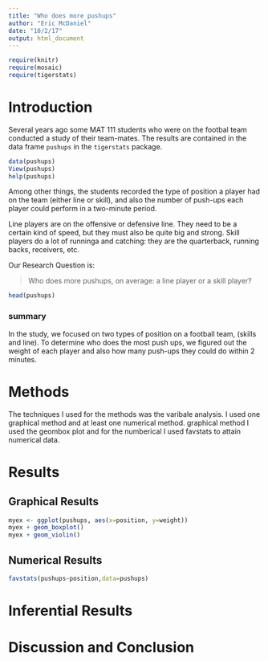 ---
title: "Who does more pushups"
author: "Eric McDaniel"
date: "10/2/17"
output: html_document
---

```{r include=FALSE}
require(knitr)
require(mosaic)
require(tigerstats)
```
<!-- We recommend you use git branches -- create a separate branch for each major section i.e. Introduction, Methods, Results, Inferential Results, and Discussion and Conclusions - leave the YAML block untouched until the final merge where you put in your own name !-->

# Introduction

Several years ago some MAT 111 students who were on the footbal team conducted a study of their team-mates.  The results are contained in the data frame `pushups` in the `tigerstats` package.

```{r eval=FALSE}
data(pushups)
View(pushups)
help(pushups)
```

Among other things, the students recorded the type of position a player had on the team (either line or skill), and also the number of push-ups each player could perform in a two-minute period.

Line players are on the offensive or defensive line.  They need to be a certain kind of speed, but they must also be quite big and strong.  Skill players do a lot of runninga and catching:  they are the quarterback, running backs, receivers, etc.

Our Research Question is:

  >Who does more pushups, on average: a line player or a skill player?

```{r}
head(pushups)
```
### summary
In the study, we focused on two types of position on a football team, (skills and line). To determine who does the most push ups, we figured out the weight of each player and also how many push-ups they could do within 2 minutes.


# Methods
<!--Decide on your methods:  use "variable analysis" or other appropriate descriptors.  Make sure to choose at least one graphical method and at least one numerical method.!-->

The techniques  I used for the methods was the varibale analysis. I used one graphical method and at least one numerical method. graphical method I used the geombox plot and for the numberical I used favstats to attain numerical data.



# Results
<!--You have both graphical and numerical methods, so you will have both graphical and numerical results to consider.!-->


## Graphical Results
<!--Your graph should have a good title, and axes should be labled as needed.  Discuss your graphical results, showing how they answer the research question.  Use specific features of the graph in your discussion.!-->

```{r}
myex <- ggplot(pushups, aes(x=position, y=weight))
myex + geom_boxplot()
myex + geom_violin()
```


## Numerical Results
<!--Numerical results go here. Use the numerical results to describe the patterns if any that exist in the data as focused toward the research question!-->

```{r}
favstats(pushups~position,data=pushups)
```



# Inferential Results
<!--State hypothesis clearly.  Make sure your discussion of the inferential test covers all the aspects that the test output produces, such as test statistic, p-value etc.  Make a decision about the null hypothesis, explain the assumptions on which the selected test/procedure was based, and why the chosen procedure satisfys the assumptions and is appropriate to answer the research question!-->


# Discussion and Conclusion
<!--State your overall conclusion.  This is also a good place to mention other Research Questions that came to mind as you were carrying out this study.!-->

